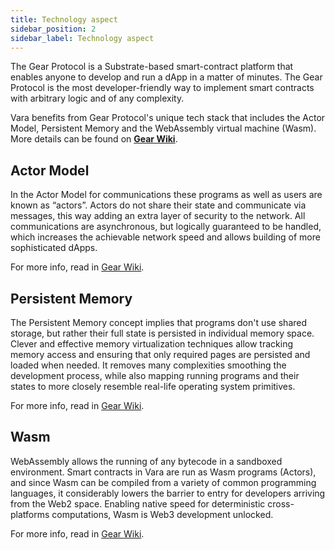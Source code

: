 ```yaml
---
title: Technology aspect
sidebar_position: 2
sidebar_label: Technology aspect
---
```


The Gear Protocol is a Substrate-based smart-contract platform that enables anyone to develop and run a dApp in a matter of minutes. The Gear Protocol is the most developer-friendly way to implement smart contracts with arbitrary logic and of any complexity. 

Vara benefits from Gear Protocol's unique tech stack that includes the Actor Model, Persistent Memory and the WebAssembly virtual machine (Wasm). 
More details can be found on **[Gear Wiki](https://wiki.gear-tech.io/docs/)**.

## Actor Model

In the Actor Model for communications these programs as well as users are known as “actors”. Actors do not share their state and communicate via messages, this way adding an extra layer of security to the network. All communications are asynchronous, but logically guaranteed to be handled, which increases the achievable network speed and allows building of more sophisticated dApps.

For more info, read in [Gear Wiki](https://wiki.gear-tech.io/docs/gear/technology/actor-model).

## Persistent Memory

The Persistent Memory concept implies that programs don't use shared storage, but rather their full state is persisted in individual memory space. Clever and effective memory virtualization techniques allow tracking memory access and ensuring that only required pages are persisted and loaded when needed. It removes many complexities smoothing the development process, while also mapping running programs and their states to more closely resemble real-life operating system primitives.

For more info, read in [Gear Wiki](https://wiki.gear-tech.io/docs/gear/technology/persist-memory).

## Wasm

WebAssembly allows the running of any bytecode in a sandboxed environment. Smart contracts in Vara are run as Wasm programs (Actors), and since Wasm can be compiled from a variety of common programming languages, it considerably lowers the barrier to entry for developers arriving from the Web2 space. 
Enabling native speed for deterministic cross-platforms computations, Wasm is Web3 development unlocked.

For more info, read in [Gear Wiki](https://wiki.gear-tech.io/docs/gear/technology/WASM).